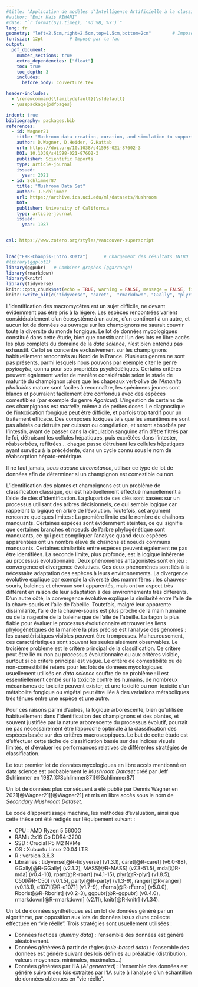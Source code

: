 ```yaml
---
#title: "Application de modèles d'Intelligence Artificielle à la classification des macromycètes"
#author: "Emir Kaïs RIHANI"
#date: "`r format(Sys.time(), '%d %B, %Y')`"
lang: fr
geometry: "left=2.5cm,right=2.5cm,top=1.5cm,bottom=2cm"        # Imposé par la fac
fontsize: 12pt          # Imposé par la fac
output: 
  pdf_document:
    number_sections: true
    extra_dependencies: ["float"]
    toc: true
    toc_depth: 3
    includes:
      before_body: couverture.tex

header-includes:
  - \renewcommand{\familydefault}{\sfdefault}
  - \usepackage{pdfpages}

indent: true
bibliography: packages.bib
references:
  - id: Wagner21
    title: "Mushroom data creation, curation, and simulation to support classification tasks"
    author: D.Wagner, D.Heider, G.Hattab
    url: https://doi.org/10.1038/s41598-021-87602-3
    DOI: 10.1038/s41598-021-87602-3
    publisher: Scientific Reports
    type: article-journal
    issued:
      year: 2021
  - id: Schlimmer87
    title: "Mushroom Data Set"
    author: J.Schlimmer
    url: https://archive.ics.uci.edu/ml/datasets/Mushroom
    DOI: 
    publisher: University of California
    type: article-journal
    issued:
      year: 1987


csl: https://www.zotero.org/styles/vancouver-superscript
---
```


```r
load("EKR-Champis-Intro.RData")      # Chargement des résultats INTRO
#library(ggplot2)
library(ggpubr)   # Combiner graphes (ggarrange)
library(rmarkdown)
library(knitr)
library(tidyverse)
knitr::opts_chunk$set(echo = TRUE, warning = FALSE, message = FALSE, fig.pos = "!H")
knitr::write_bib(c("tidyverse", "caret",  "rmarkdown", "GGally", "plyr", "MASS", "mda", "rpart", "C50", "party", "ranger", "Rborist", "e1071", "rFerns", "knitr", "ggpubr"), "packages.bib")
```

\newpage
\section{Introduction}
\subsection{Propos liminaire}
\paragraph*{}
L'identification des macromycètes est un sujet difficile, ne devant évidemment pas être pris à la légère. Les espèces rencontrées varient considérablement d'un écosystème à un autre, d'un continent à un autre, et aucun lot de données ou ouvrage sur les champignons ne saurait couvrir toute la diversité du monde fongique.
\paragraph*{}
Le lot de données mycologiques constitué dans cette étude, bien que constituant l'un des lots en libre accès les plus complets du domaine de la *data science*, n'est bien entendu pas exhaustif.
\paragraph*{}
Ce lot se concentre exclusivement sur les champignons habituellement rencontrés au Nord de la France. Plusieurs genres ne sont pas présents, parmi lesquels nous pouvons par exemple citer le genre  *psylocybe*, connu pour ses propriétés psychédéliques. Certains critères peuvent également varier de manière considérable selon le stade de maturité du champignon :alors que les chapeaux vert-olive de l'*Amanita phalloides* mature sont faciles à reconnaître, les spécimens jeunes sont blancs et pourraient facilement être confondus avec des espèces comestibles (par exemple du genre *Agaricus*).
\paragraph*{}
L'ingestion de certains de ces champignons est *mortelle*, même à de petites doses. Le diagnostique de l'intoxication fongique peut être difficile, et parfois trop tardif pour un traitement efficace. Des composés toxiques tels que les amanitines ne sont pas altérés ou détruits par cuisson ou congélation, et seront absorbés par l'intestin, avant de passer dans la circulation sanguine afin d'être filtrés par le foi, détruisant les cellules hépatiques, puis excrétées dans l'intester, réabsorbées, refiltrées... chaque passe détruisant les cellules hépatiques ayant survécu à la précédente, dans un cycle connu sous le nom de réabsorption hépato-entérique.
\paragraph*{}
Il ne faut jamais, *sous aucune circonstance*, utiliser ce type de lot de données afin de déterminer si un champignon est comestible ou non.

\subsection{But de l'étude}
\paragraph*{}
L'identification des plantes et champignons est un problème de classification classique, qui est habituellement effectué manuellement à l'aide de clés d'identification. La plupart de ces clés sont basées sur un processus utilisant des arbres décisionnels, ce qui semble logique car rappelant la logique en arbre de l'évolution. Toutefois, cet argument rencontre quelques limites :
\paragraph*{}
La première limite est le nombre de chaînons manquants. Certaines espèces sont évidemment éteintes, ce qui signifie que certaines branches et noeuds de l'arbre phylogénétique sont manquants, ce qui peut compliquer l'analyse quand deux espèces apparentées ont un nombre élevé de chaînons et noeuds communs manquants. Certaines similarités entre espèces peuvent également ne pas être identifiées.
\paragraph*{}
La seconde limite, plus profonde, est la logique inhérente au processus évolutionnaire. Deux phénomènes antagonistes sont en jeu : convergence et divergence évolutives. Ces deux phénomènes sont liés à la nécessaire adaptation des espèces à leurs environnements. La divergence évolutive explique par exemple la diversité des mammifères : les chauves-souris, baleines et chevaux sont apparentés, mais ont un aspect très différent en raison de leur adaptation à des environnements très différents. D'un autre côté, la convergence évolutive explique la similarité entre l'aile de la chave-souris et l'aile de l'abeille. Toutefois, malgré leur apparente dissimilarité, l'aile de la chauve-souris est plus proche de la main humaine ou de la nageoire de la baleine que de l'aile de l'abeille. La façon la plus fiable pour évaluer le processus évolutionnaire et trouver les liens phylogénétiques de la manière la plus précise est l'analyse des génomes : les caractéristiques visibles peuvent être trompeuses. Malheureusement, ces caractéristiques sont souvent les seules aisément observables.
\paragraph*{}
Le troisième problème est le critère principal de la classification. Ce critère peut être lié ou non au processus évolutionnaire ou aux critères visible, surtout si ce critère principal est vague. Le critère de comestibilité ou de non-comestibilité retenu pour les lots de données mycologiques usuellement utilisés en *data science* souffre de ce problème : il est essentiellement centré sur la toxicité contre les humains, de nombreux mécanismes de toxicité peuvent exister, et une toxicité ou non-toxicité d'un métabolite fongique ou végétal peut être liée à des variations métaboliques très ténues entre une espèce et une autre.
\paragraph*{}
Pour ces raisons parmi d'autres, la logique arborescente, bien qu'utilisée habituellement dans l'identification des champignons et des plantes, et souvent justifiée par la nature arborescente du processus évolutif, pourrait ne pas nécessairement être l'approche optimale à la classification des espèces basée sur des critères macroscopiques. Le but de cette étude est d'effectuer cette tâche de classification basée sur des indices visuels limités, et d'évaluer les performances relatives de différentes stratégies de classification.

\subsection{Etat de l'art des lots de données mycologiques}
Le tout premier lot de données mycologiques en libre accès mentionné en data science est probablement le *Mushroom Dataset* créé par Jeff Schlimmer en 1987.[@Schlimmer87][@Schlimmer87]
\paragraph*{}
Un lot de données plus conséquent a été publié par Dennis Wagner en 2021[@Wagner21][@Wagner21] et mis en libre accès sous le nom de *Secondary Mushroom Dataset*.

\newpage
\section{Création du lot de données}
\subsection{Configuration matérielle et logicielle}
\paragraph*{}
Le code d'apprentissage machine, les méthodes d'évaluation, ainsi que cette thèse ont été rédigés sur l'équipement suivant :

* CPU : AMD Ryzen 5 5600G
* RAM : 2x16 Go DDR4-3200
* SSD : Crucial P5 M2 NVMe
* OS : Xubuntu Linux 20.04 LTS
* R : version 3.6.3
* Librairies : tidyverse[@R-tidyverse] (v1.3.1), caret[@R-caret] (v6.0-88), GGally[@R-GGally] (v2.1.2), MASS[@R-MASS] (v7.3-51.5), mda[@R-mda] (v0.4-10), rpart[@R-rpart] (v4.1-15), plyr[@R-plyr] (v1.8.5), C50[@R-C50] (v0.1.5), party[@R-party] (v1.3-9), ranger[@R-ranger] (v0.13.1), e1071[@R-e1071] (v1.7-9), rFerns[@R-rFerns] (v5.0.0), Rborist[@R-Rborist] (v0.2-3), ggpubr[@R-ggpubr] (v0.4.0), rmarkdown[@R-rmarkdown] (v2.11), knitr[@R-knitr] (v1.34).

\subsection{Conception d'un lot de données synthétiques}
\subsubsection{Principes généraux}
\paragraph*{}
Un lot de données synthétiques est un lot de données généré par un algorithme, par opposition aux lots de données issus d'une collecte effectuée en "vie réelle". Trois stratégies sont usuellement utilisées :

* Données factices (*dummy data*) : l'ensemble des données est généré aléatoirement.
* Données générées à partir de règles (*rule-based data*) : l'ensemble des données est généré suivant des lois définies au préalable (distribution, valeurs moyennes, minimales, maximales...)
* Données générées par l'IA (*AI generated*) : l'ensemble des données est généré suivant des lois extraites par l'IA suite à l'analyse d'un échantillon de données obtenues en "vie réelle".



\newpage
\section{Références bibliographiques}

